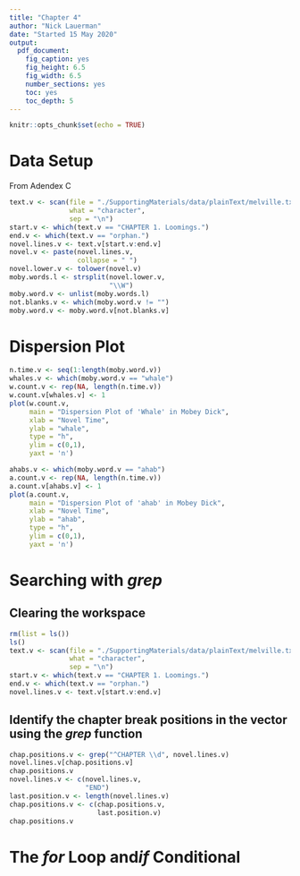 ```yaml
---
title: "Chapter 4"
author: "Nick Lauerman"
date: "Started 15 May 2020"
output: 
  pdf_document: 
    fig_caption: yes
    fig_height: 6.5
    fig_width: 6.5
    number_sections: yes
    toc: yes
    toc_depth: 5
---
```


```r
knitr::opts_chunk$set(echo = TRUE)
```

# Data Setup
From Adendex C
```r
text.v <- scan(file = "./SupportingMaterials/data/plainText/melville.txt",
               what = "character",
               sep = "\n")
start.v <- which(text.v == "CHAPTER 1. Loomings.")
end.v <- which(text.v == "orphan.")
novel.lines.v <- text.v[start.v:end.v]
novel.v <- paste(novel.lines.v,
                 collapse = " ")
novel.lower.v <- tolower(novel.v)
moby.words.l <- strsplit(novel.lower.v,
                         "\\W")
moby.word.v <- unlist(moby.words.l)
not.blanks.v <- which(moby.word.v != "")
moby.word.v <- moby.word.v[not.blanks.v]

```

# Dispersion Plot
```r
n.time.v <- seq(1:length(moby.word.v))
whales.v <- which(moby.word.v == "whale")
w.count.v <- rep(NA, length(n.time.v))
w.count.v[whales.v] <- 1
plot(w.count.v,
     main = "Dispersion Plot of 'Whale' in Mobey Dick",
     xlab = "Novel Time",
     ylab = "whale",
     type = "h",
     ylim = c(0,1),
     yaxt = 'n')

ahabs.v <- which(moby.word.v == "ahab")
a.count.v <- rep(NA, length(n.time.v))
a.count.v[ahabs.v] <- 1
plot(a.count.v,
     main = "Dispersion Plot of 'ahab' in Mobey Dick",
     xlab = "Novel Time",
     ylab = "ahab",
     type = "h",
     ylim = c(0,1),
     yaxt = 'n')
```

# Searching with *grep*
## Clearing the workspace
```r
rm(list = ls())
ls()
text.v <- scan(file = "./SupportingMaterials/data/plainText/melville.txt",
               what = "character",
               sep = "\n")
start.v <- which(text.v == "CHAPTER 1. Loomings.")
end.v <- which(text.v == "orphan.")
novel.lines.v <- text.v[start.v:end.v]

```

## Identify the chapter break positions in the vector using the *grep* function
```r
chap.positions.v <- grep("^CHAPTER \\d", novel.lines.v)
novel.lines.v[chap.positions.v]
chap.positions.v
novel.lines.v <- c(novel.lines.v,
                   "END")
last.position.v <- length(novel.lines.v)
chap.positions.v <- c(chap.positions.v,
                      last.position.v)
chap.positions.v
```

# The *for* Loop and*if* Conditional


